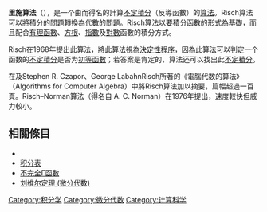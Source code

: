 {{unreferenced|time=2013-04-17T16:04:14+00:00}}
'''里施算法'''（{{lang-en|Risch algorithm}}），是一个由{{le|罗伯特·亨利·里施|Robert Henry Risch}}而得名的計算[[不定積分|不定積分]]（反導函數）的[[算法|算法]]。Risch算法可以將積分的問題轉換為[[代數|代數]]的問題。Risch算法以要積分函數的形式為基礎，而且配合[[有理函數|有理函數]]、[[方根|方根]]、[[指數|指數]]及[[對數|對數]]函數的積分方式。

Risch在1968年提出此算法，將此算法視為[[決定性問題|決定性程序]]，因為此算法可以判定一个函数的[[不定積分|不定積分]]是否为[[初等函數|初等函數]]；若答案是肯定的，算法还可以找出此[[不定積分|不定積分]]。

在{{link-en|基思·格迪斯|Keith Geddes}}及Stephen R. Czapor、George LabahnRisch所著的《電腦代数的算法》（Algorithms for Computer Algebra）中將Risch算法加以摘要，篇幅超過一百頁。Risch–Norman算法（得名自 A. C. Norman）在1976年提出，速度較快但威力較小。

==相關條目==
*{{le|符號積分|Symbolic integration}}
*[[积分表|积分表]]
*[[不完全Γ函數|不完全Γ函數]]
*[[刘维尔定理_(微分代数)|刘维尔定理 (微分代数)]]

{{Math-stub}}

[[Category:积分学|Category:积分学]]
[[Category:微分代数|Category:微分代数]]
[[Category:计算科学|Category:计算科学]]